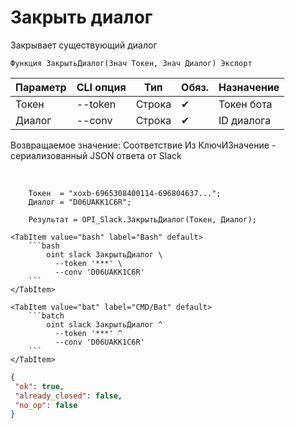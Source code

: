 ﻿---
sidebar_position: 2
description: Закрыть диалог и другие функции для работы с Slack в Открытом пакете интеграций - бесплатной open-source библиотеке интеграций для 1С:Предприятие 8, OneScript и CLI
keywords: [1C, 1С, 1С:Предприятие, 1С:Предприятие 8.3, API, Интеграция, Сервисы, Обмен, OneScript, CLI, Slack]
---


# Закрыть диалог
 Закрывает существующий диалог



`Функция ЗакрытьДиалог(Знач Токен, Знач Диалог) Экспорт`

  | Параметр | CLI опция | Тип | Обяз. | Назначение |
  |-|-|-|-|-|
  | Токен | --token | Строка | &#x2714; | Токен бота |
  | Диалог | --conv | Строка | &#x2714; | ID диалога |

  
  Возвращаемое значение:   Соответствие Из КлючИЗначение - сериализованный JSON ответа от Slack

<br/>




```bsl title="Пример использования для 1С:Предприятие/OneScript"
    Токен  = "xoxb-6965308400114-696804637...";
    Диалог = "D06UAKK1C6R";

    Результат = OPI_Slack.ЗакрытьДиалог(Токен, Диалог);
```
    

 <Tabs>
  
    <TabItem value="bash" label="Bash" default>
        ```bash
            oint slack ЗакрытьДиалог \
              --token '***' \
              --conv 'D06UAKK1C6R'
        ```
    </TabItem>
  
    <TabItem value="bat" label="CMD/Bat" default>
        ```batch
            oint slack ЗакрытьДиалог ^
              --token '***' ^
              --conv 'D06UAKK1C6R'
        ```
    </TabItem>
</Tabs>


```json title="Результат"
{
 "ok": true,
 "already_closed": false,
 "no_op": false
}
```
